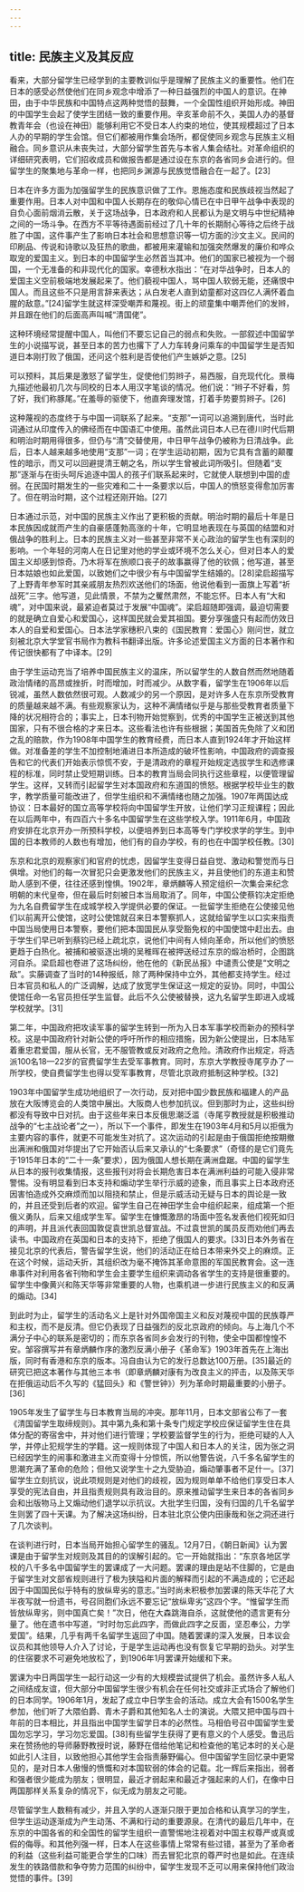 ```yaml
---
---
---
```

title: 民族主义及其反应
---



看来，大部分留学生已经学到的主要教训似乎是理解了民族主义的重要性。他们在日本的感受必然使他们在同乡观念中增添了一种日益强烈的中国人的意识。在神田，由于中华民族和中国特点这两种觉悟的鼓舞，一个全国性组织开始形成。神田的中国学生会起了使学生团结一致的重要作用。辛亥革命前不久，美国人办的基督教青年会（也设在神田）能够利用它不受日本人约束的地位，使其规模超过了日本人办的早期的学生会馆。但它们都被用作集会场所，都促使同乡观念与民族主义相融合。同乡意识从未丧失过，大部分留学生首先与本省人集会结社。对革命组织的详细研究表明，它们招收成员和做报告都是通过设在东京的各省同乡会进行的。但留学生的聚集地与革命一样，也把同乡渊源与民族觉悟融合在一起了。[23]

日本在许多方面为加强留学生的民族意识做了工作。恩施态度和民族歧视当然起了重要作用。日本人对中国和中国人长期存在的敬仰心情已在中日甲午战争中表现的自负心面前烟消云散，关于这场战争，日本政府和人民都认为是文明与中世纪精神之间的一场斗争。在西方不平等待遇面前经过了几十年的长期耐心等待之后终于战胜了中国，这件事产生了影响日本社会和思想意识等一切方面的沙文主义。民间的印刷品、传说和诗歌以及狂热的歌曲，都被用来灌输和加强突然爆发的廉价和哗众取宠的爱国主义。到日本的中国留学生必然首当其冲。他们的国家已被视为一个弱国，一个无准备的和非现代化的国家。幸德秋水指出：“在对华战争时，日本人的爱国主义空前极端地发展起来了。他们藐视中国人，骂中国人软弱无能，还痛恨中国人。而且这些不只是用言辞来表达；从白发老人直到幼童都对这四亿人满怀着血腥的敌意。”[24]留学生就这样深受嘲弄和蔑视。街上的顽童集中嘲弄他们的发辫，并且跟在他们的后面高声叫喊“清国佬”。

这种环境经常提醒中国人，叫他们不要忘记自己的弱点和失败。一部叙述中国留学生的小说描写说，甚至日本的苦力也撂下了人力车转身问乘车的中国留学生是否知道日本刚打败了俄国，还问这个胜利是否使他们产生嫉妒之意。[25]

可以预料，其后果是激怒了留学生，促使他们剪辫子，易西服，自充现代化。景梅九描述他最初几次与同校的日本人用汉字笔谈的情况。他们说：“辫子不好看，剪了好，我们称豚尾。”在羞辱的驱使下，他直奔理发馆，打着手势要剪辫子。[26]

这种蔑视的态度终于与中国一词联系了起来。“支那”一词可以追溯到唐代，当时此词通过从印度传入的佛经而在中国语汇中使用。虽然此词日本人已在德川时代后期和明治时期用得很多，但仍与“清”交替使用，中日甲午战争仍被称为日清战争。此后，日本人越来越多地使用“支那”一词；在学生运动初期，因为它具有含蓄的颠覆性的暗示，而又可以回避提清王朝之名，所以学生曾被此词所吸引。但随着“支那”逐渐与在街头呵斥追逐中国人的孩子们联系起来时，它就使人联想到中国的虚弱。在民国时期发生的一些灾难和二十一条要求以后，中国人的愤怒变得愈加厉害了。但在明治时期，这个过程还刚开始。[27]

日本通过示范，对中国的民族主义作出了更积极的贡献。明治时期的最后十年是日本民族因成就而产生的自豪感蓬勃高涨的十年，它明显地表现在与英国的结盟和对俄战争的胜利上。日本的民族主义对一些甚至非常不关心政治的留学生也有深刻的影响。一个年轻的河南人在日记里对他的学业或环境不怎么关心，但对日本人的爱国主义却感到惊奇。乃木将军在旅顺口丧子的故事赢得了他的钦佩；他写道，甚至日本姑娘也如此爱国，以致她们之中很少有与中国留学生结婚的。[28]梁启超描写了上野青年参军时其亲戚朋友热烈欢送他们的场面，他说他看到一面旗上写着“祈战死”三字。他写道，见此情景，不禁为之矍然肃然，不能忘怀。日本人有“大和魂”，对中国来说，最紧迫者莫过于发展“中国魂”。梁启超随即强调，最迫切需要的就是确立自爱心和爱国心，这样国民就会爱其祖国。要分享强盛只有起而仿效日本人的自爱和爱国心。日本法学家穗积八束的《国民教育：爱国心》刚问世，就立刻被北京大学堂官书局作为教科书翻译出版。许多论述爱国主义方面的日本著作和传记很快都有了中译本。[29]

由于学生运动充当了培养中国民族主义的温床，所以留学生的人数自然而然地随着政治情绪的高昂或挫折，时而增加，时而减少。从数字看，留学生在1906年以后锐减，虽然人数依然很可观。人数减少的另一个原因，是对许多人在东京所受教育的质量越来越不满。有些观察家认为，这种不满情绪似乎是与那些受教育者质量下降的状况相符合的；事实上，日本刊物开始觉察到，优秀的中国学生正被送到其他国家，只有不很合格的才来日本。这些看法也许有些根据；美国首先免除了义和团之乱的赔款，作为1908年中国学生的教育经费，而日本人直到1924年才开始这样做。对准备差的学生不加控制地涌进日本所造成的破坏性影响，中国政府的调查报告和它的代表们开始表示惊慌不安，于是清政府的章程开始规定选拔学生和选修课程的标准，同时禁止受短期训练。日本的教育当局会同执行这些章程，以便管理留学生。这样，又转而引起留学生对本国政府和东道国的愤怒。根据学校毕业生的数字，教学质量可能改进了，但学生组织和不满情绪也随之加强。1907年两国达成协议：日本最好的国立高等学校将向中国留学生开放，让他们学习正规课程；因此在以后两年中，有四百六十多名中国留学生在这些学校入学。1911年6月，中国政府安排在北京开办一所预科学校，以便培养到日本高等专门学校求学的学生。到中国的日本教师的人数也有增加，他们有的自办学校，有的也在中国学校任教。[30]

东京和北京的观察家们和官府的忧虑，因留学生变得日益自觉、激动和警觉而与日俱增。对他们的每一次冒犯只会更激发他们的民族主义，并且使他们的东道主和赞助人感到不便，往往还感到惶惧。1902年，章炳麟等人预定组织一次集会来纪念明朝的末代皇帝，但在最后时刻被日本当局取消了。同年，中国公使蔡钧决定拒绝为九名自费留学生在成城学校入学提供必要的保证。一批留学生拒绝在公使接见他们以前离开公使馆，这时公使馆就召来日本警察抓人，这就给留学生以口实来指责中国当局使用日本警察，要他们把本国国民从享受豁免权的中国使馆中赶出去。由于学生们早已听到蔡钧已经上疏北京，说他们中间有人倾向革命，所以他们的愤怒更趋于白热化。被捕和被驱逐出境的吴稚晖在被押送经过东京的煅冶桥时，企图跳河自杀。梁启超也卷进了这场纠纷，他在他的《新民丛报》中谴责公使是“文明之敌”。实藤调查了当时的14种报纸，除了两种保持中立外，其他都支持学生。经过日本官员和私人的广泛调解，达成了放宽学生保证这一规定的妥协。同时，中国公使馆任命一名官员担任学生监督。此后不久公使被替换，这九名留学生即进入成城学校就学。[31]

第二年，中国政府把攻读军事的留学生转到一所为入日本军事学校而新办的预科学校。这是中国政府针对新公使的呼吁所作的相应措施，因为新公使提出，日本陆军着重忠君爱国，服从长官，无不服管教或反对政府之危险。清政府作出规定，将选派100名18—22岁的官费留学生去受军事教育。同时，东京大学教授寺尾亨办了一所学校，使自费留学生也得以受军事教育，尽管北京政府抵制这种学校。[32]

1903年中国留学生成功地组织了一次行动，反对把中国少数民族和福建人的产品放在大阪博览会的人类馆中展出。大阪商人也参加抗议。但到那时为止，这些纠纷都没有导致中日对抗。由于这些年来日本反俄思潮泛滥（寺尾亨教授就是积极推动战争的“七主战论者”之一），所以下一个事件，即发生在1903年4月和5月以拒俄为主要内容的事件，就更不可能发生对抗了。这次运动的引起是由于俄国拒绝按期撤出满洲和俄国对华提出了它开始否认后来又承认的“七条要求”（奇怪的是它们竟先于1915年日本的“二十一条”要求），因为俄国人想长期在满洲盘踞。中国的留学生从日本的报刊收集情报，这些报刊对将会长期危害日本在满洲利益的可能入侵非常警惕。没有明显看到日本支持和煽动学生举行示威的迹象，而且事实上日本政府还因害怕造成外交麻烦而加以阻挠和禁止，但是示威活动无疑与日本的舆论是一致的，并且还受到后者的欢迎。留学生自己在神田学生会中组织起来，组成第一个拒俄义勇队，后来又组成学生军。留学生在慷慨激昂的场面中签名发表他们视死如归的声明，并且派代表回国敦促袁世凯总督宣战。不过袁世凯的属员反而劝他们再去读书。中国政府在英国和日本的支持下，拒绝了俄国人的要求。[33]日本外务省在接见北京的代表后，警告留学生说，他们的活动正在给日本带来外交上的麻烦。正在这个时候，运动夭折，其组织改为毫不掩饰其革命意图的军国民教育会。这一连串事件对利用各省刊物和学生会主要学生组织来调动各省学生的支持是很重要的。留学生中像黄兴和陈天华等非常重要的人物，也乘机进一步进行民族主义的和反满的煽动。[34]

到此时为止，留学生的活动名义上是针对外国帝国主义和反对蔑视中国的民族尊严和主权，而不是反清。但它仍表现了日益强烈的反北京政府的倾向。与上海几个不满分子中心的联系是密切的；而东京各省同乡会发行的刊物，使全中国都惶惶不安。邹容撰写并有章炳麟作序的激烈反满小册子《革命军》1903年首先在上海出版，同时有香港和东京的版本。冯自由认为它的发行总数达100万册。[35]最近的研究已把这本著作与其他三本书（即章炳麟对康有为改良主义的抨击，以及陈天华在拒俄运动后不久写的《猛回头》和《警世钟》）列为革命时期最重要的小册子。[36]

1905年发生了留学生与日本教育当局的冲突。那年11月，日本文部省公布了一套《清国留学生取缔规则》。其中第九条和第十条专门规定学校应保证留学生住在具体分配的寄宿舍中，并对他们进行管理；学校要监督学生的行为，拒绝可疑的人入学，并停止犯规学生的学籍。这一规则体现了中国人和日本人的关注，因为张之洞已经因学生的闹事和激进主义而变得十分惊慌，所以他警告说，八千多名留学生的思潮充满了革命的危险；但他又说学生十之九受胁迫，煽动肇事者不足什一。[37]留学生立刻抗议，说此项规则是对他们的歧视，因为规则单单不给他们享受日本人享受的宪法自由，并且指责规则具有政治目的。原来推动留学生来日本的各省同乡会和出版物马上又煽动他们退学以示抗议。大批学生归国，没有归国的几千名留学生则罢了四十天课。为了解决这场纠纷，日本驻北京公使内田康哉和张之洞还进行了几次谈判。

在谈判进行时，日本当局开始担心留学生的骚乱。12月7日，《朝日新闻》认为罢课是由于留学生对规则及其目的的误解引起的。它一开始就指出：“东京各地区学校的八千多名中国留学生的罢课成了一大问题。罢课的理由是站不住脚的，它是由于留学生对文部省规则进行了极为狭隘和片面的解释而引起的不满造成的；它还起因于中国国民似乎特有的放纵卑劣的意志。”当时尚未积极参加罢课的陈天华花了大半夜写就一份遗书，号召同胞们永远不要忘记“放纵卑劣”这四个字。“惟留学生而皆放纵卑劣，则中国真亡矣！”次日，他在大森跳海自杀，这就使他的遗言更有分量了。他在遗书中写道，“时时勿忘此四字，而做此四字之反面，坚忍奉公，力学爱国”。结果，几乎有两千名留学生返回了中国。随着罢课的深入发展，日本议会议员和其他领导人介入了讨论，于是学生运动再也没有恢复它早期的劲头。对学生的住宿要求不可避免地放松了，到1906年1月罢课开始缓和下来。

罢课为中日两国学生一起行动这一少有的大规模尝试提供了机会。虽然许多人私人之间结成友谊，但大部分中国留学生很少有机会在任何社交或非正式场合了解他们的日本同学。1906年1月，发起了成立中日学生会的活动。成立大会有1500名学生参加，他们听了大隈伯爵、青木子爵和其他知名人士的演说。大隈又把中国与四十年前的日本相比，并且指出中国学生留学日本的必然性。马相伯号召中国留学生爱国勿忘学习，学习勿忘爱国。[38]有些留学生获得了更有意义的个人感受。鲁迅后来在赞扬他的导师藤野教授时说，藤野在借给他笔记和检查他的笔记本时的关心是如此引人注目，以致他担心其他学生会指责藤野偏心。但中国留学生回忆录中更常见的，是对日本人傲慢的愤慨和对本国软弱的体会的记载。北一辉后来指出，弱者和强者很少能成为朋友；很明显，最近才弱起来和最近才强起来的人们，在像中日两国那样关系复杂的情况下，似无成为朋友之可能。

尽管留学生人数稍有减少，并且入学的人逐渐只限于更加合格和认真学习的学生，但学生运动逐渐成为产生动荡、不满和行动的重要源泉。在清代的最后几年中，在东京的中国各省的和全国性的留学生组织一直警惕地注视着对中国主权尊严或真或假的侮辱。和其他列强一样，日本人在这些事情上常常有些过错，甚至为了革命者的利益（这些利益可能更合学生的口味）而去冒犯北京的尊严时也是如此。在连续发生的铁路借款和争夺势力范围的纠纷中，留学生发现不乏可以用来保持他们政治觉悟的事件。[39]